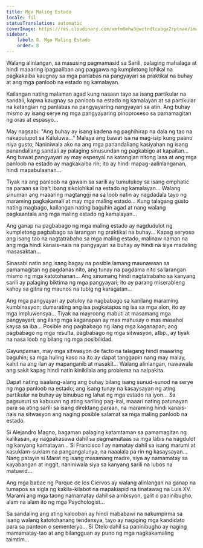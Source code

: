 ```yaml
---
title: Mga Maling Estado
locale: fil
statusTranslation: automatic
coverImage: https://res.cloudinary.com/xmfm6mhw3gwctndtcubgx2rptnae/image/upload/v1740468922/small_cover_tratado_de_psicologia_revolucionaria_a4c0dca4e0.webp
sidebar:
    label: 8. Mga Maling Estado
    order: 8
---
```

Walang alinlangan, sa masusing pagmamasid sa Sarili, palaging mahalaga at hindi maaaring ipagpaliban ang paggawa ng kumpletong lohikal na pagkakaiba kaugnay sa mga panlabas na pangyayari sa praktikal na buhay at ang mga panloob na estado ng kamalayan.

Kailangan nating malaman agad kung nasaan tayo sa isang partikular na sandali, kapwa kaugnay sa panloob na estado ng kamalayan at sa partikular na katangian ng panlabas na pangyayaring nangyayari sa atin. Ang buhay mismo ay isang serye ng mga pangyayaring pinoproseso sa pamamagitan ng oras at espasyo...

May nagsabi: "Ang buhay ay isang kadena ng paghihirap na dala ng tao na nakapulupot sa Kaluluwa..." Malaya ang bawat isa na mag-isip kung paano niya gusto; Naniniwala ako na ang mga panandaliang kasiyahan ng isang panandaliang sandali ay palaging sinusundan ng pagkabigo at kapaitan... Ang bawat pangyayari ay may espesyal na katangian nitong lasa at ang mga panloob na estado ay magkakaiba rin; ito ay hindi mapag-aalinlanganan, hindi mapabulaanan...

Tiyak na ang panloob na gawain sa sarili ay tumutukoy sa isang emphatic na paraan sa iba't ibang sikolohikal na estado ng kamalayan... Walang sinuman ang maaaring magtanggi na sa loob natin ay nagdadala tayo ng maraming pagkakamali at may mga maling estado... Kung talagang gusto nating magbago, kailangan nating baguhin agad at nang walang pagkaantala ang mga maling estado ng kamalayan...

Ang ganap na pagbabago ng mga maling estado ay nagdudulot ng kumpletong pagbabago sa larangan ng praktikal na buhay... Kapag seryoso ang isang tao na nagtatrabaho sa mga maling estado, malinaw naman na ang mga hindi kanais-nais na pangyayari sa buhay ay hindi na siya madaling masasaktan...

Sinasabi natin ang isang bagay na posible lamang maunawaan sa pamamagitan ng pagdanas nito, ang tunay na pagdama nito sa larangan mismo ng mga katotohanan... Ang sinumang hindi nagtatrabaho sa kanyang sarili ay palaging biktima ng mga pangyayari; ito ay parang miserableng kahoy sa gitna ng maunos na tubig ng karagatan...

Ang mga pangyayari ay patuloy na nagbabago sa kanilang maraming kumbinasyon; dumarating ang isa pagkatapos ng isa sa mga alon, ito ay mga impluwensya... Tiyak na mayroong mabuti at masamang mga pangyayari; ang ilang mga kaganapan ay mas mahusay o mas masahol kaysa sa iba... Posible ang pagbabago ng ilang mga kaganapan; ang pagbabago ng mga resulta, pagbabago ng mga sitwasyon, atbp., ay tiyak na nasa loob ng bilang ng mga posibilidad.

Gayunpaman, may mga sitwasyon de facto na talagang hindi maaaring baguhin; sa mga huling kaso na ito ay dapat tanggapin nang may malay, kahit na ang ilan ay mapanganib at masakit... Walang alinlangan, nawawala ang sakit kapag hindi natin kinikilala ang problema na naipakita.

Dapat nating isaalang-alang ang buhay bilang isang sunud-sunod na serye ng mga panloob na estado; ang isang tunay na kasaysayan ng ating partikular na buhay ay binubuo ng lahat ng mga estado na iyon... Sa pagsusuri sa kabuuan ng ating sariling pag-iral, maaari nating patunayan para sa ating sarili sa isang direktang paraan, na maraming hindi kanais-nais na sitwasyon ang naging posible salamat sa mga maling panloob na estado.

Si Alejandro Magno, bagaman palaging katamtaman sa pamamagitan ng kalikasan, ay nagpakasawa dahil sa pagmamataas sa mga labis na nagdulot ng kanyang kamatayan... Si Francisco I ay namatay dahil sa isang marumi at kasuklam-suklam na pangangalunya, na naaalala pa rin ng kasaysayan... Nang patayin si Marat ng isang masamang madre, siya ay namamatay sa kayabangan at inggit, naniniwala siya sa kanyang sarili na lubos na matuwid...

Ang mga babae ng Parque de los Ciervos ay walang alinlangan na ganap na tumapos sa sigla ng kakila-kilabot na mapakiapid na tinatawag na Luis XV. Marami ang mga taong namamatay dahil sa ambisyon, galit o paninibugho, alam na alam ito ng mga Psychologist...

Sa sandaling ang ating kalooban ay hindi mababawi na nakumpirma sa isang walang katotohanang tendensya, tayo ay nagiging mga kandidato para sa panteon o sementeryo... Si Otelo dahil sa paninibugho ay naging mamamatay-tao at ang bilangguan ay puno ng mga nagkakamaling taimtim...


